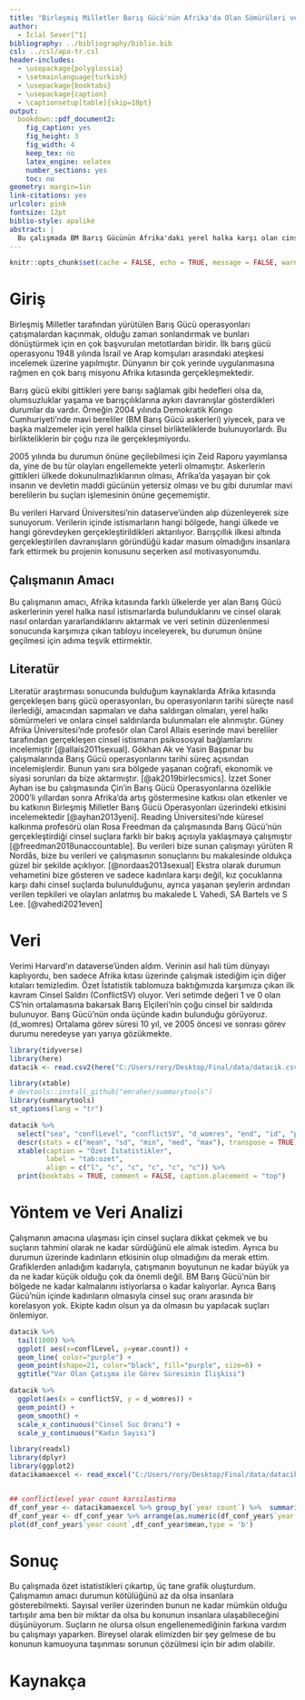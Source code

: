 ---
title: "Birleşmiş Milletler Barış Gücü'nün Afrika'da Olan Sömürüleri ve Cinsel Suçları"
author: 
  - İclal Sever[^1]
bibliography: ../bibliography/biblio.bib
csl: ../csl/apa-tr.csl
header-includes:
  - \usepackage{polyglossia}
  - \setmainlanguage{turkish}
  - \usepackage{booktabs}
  - \usepackage{caption} 
  - \captionsetup[table]{skip=10pt}
output:
  bookdown::pdf_document2:
    fig_caption: yes
    fig_height: 3
    fig_width: 4
    keep_tex: no
    latex_engine: xelatex
    number_sections: yes
    toc: no
geometry: margin=1in
link-citations: yes
urlcolor: pink
fontsize: 12pt
biblio-style: apalike
abstract: |
  Bu çalışmada BM Barış Gücünün Afrika'daki yerel halka karşı olan cinsel sömürülerini ve illegal davranışlarını göstermeye çalıştım. Amacım durumun farkına daha iyi varabilmek ve farkındalık yaratmaktır.
---
```{r setup, include=FALSE}
knitr::opts_chunk$set(cache = FALSE, echo = TRUE, message = FALSE, warning = FALSE)
```
[^1]: 21080550, [Github Repo](https://github.com/iclsever/final.git)

# Giriş
Birleşmiş Milletler tarafından yürütülen Barış Gücü operasyonları çatışmalardan kaçınmak, olduğu zaman sonlandırmak ve bunları dönüştürmek için en çok başvurulan metotlardan biridir. İlk barış gücü operasyonu 1948 yılında İsrail ve Arap komşuları arasındaki ateşkesi incelemek üzerine yapılmıştır. Dünyanın bir çok yerinde uygulanmasına rağmen en çok barış misyonu Afrika kıtasında gerçekleşmektedir. 
 
 Barış gücü ekibi gittikleri yere barışı sağlamak gibi hedefleri olsa da, olumsuzluklar yaşama ve barışçılıklarına aykırı davranışlar gösterdikleri durumlar da vardır. Örneğin 2004 yılında Demokratik Kongo Cumhuriyeti'nde mavi bereliler (BM Barış Gücü askerleri) yiyecek, para ve başka malzemeler için yerel halkla cinsel birlikteliklerde bulunuyorlardı. Bu birlikteliklerin bir çoğu rıza ile gerçekleşmiyordu.
 
 2005 yılında bu durumun önüne geçilebilmesi için Zeid Raporu yayımlansa da, yine de bu tür olayları engellemekte yeterli olmamıştır. Askerlerin gittikleri ülkede dokunulmazlıklarının olması, Afrika'da yaşayan bir çok insanın ve devletin maddi gücünün yetersiz olması ve bu gibi durumlar mavi berelilerin bu suçları işlemesinin önüne geçememiştir.
 
 Bu verileri Harvard Üniversitesi'nin dataserve'ünden alıp düzenleyerek size sunuyorum. Verilerin içinde istismarların hangi bölgede, hangi ülkede ve hangi görevdeyken gerçekleştirildikleri aktarılıyor. Barışçıllık ilkesi altında gerçekleştirilen davranışların göründüğü kadar masum olmadığını insanlara fark ettirmek bu projenin konusunu seçerken asıl motivasyonumdu.



## Çalışmanın Amacı
Bu çalışmanın amacı, Afrika kıtasında farklı ülkelerde yer alan Barış Gücü askerlerinin yerel halka nasıl istismarlarda bulunduklarını ve cinsel olarak nasıl onlardan yararlandıklarını aktarmak ve veri setinin düzenlenmesi sonucunda karşımıza çıkan tabloyu inceleyerek, bu durumun önüne geçilmesi için adıma teşvik ettirmektir.


## Literatür 

Literatür araştırması sonucunda bulduğum kaynaklarda Afrika kıtasında gerçekleşen barış gücü operasyonları, bu operasyonların tarihi süreçte nasıl ilerlediği, amacından sapmaları ve daha saldırgan olmaları, yerel halkı sömürmeleri ve onlara cinsel saldırılarda bulunmaları ele alınmıştır. Güney Afrika Üniversitesi'nde profesör olan Carol Allais eserinde mavi bereliler tarafından gerçekleşen cinsel istismarın psikososyal bağlamlarını incelemiştir [@allais2011sexual]. Gökhan Ak ve Yasin Başpınar bu çalışmalarında Barış Gücü operasyonlarını tarihi süreç açısından incelemişlerdir. Bunun yanı sıra bölgede yaşanan coğrafi, ekonomik ve siyasi sorunları da bize aktarmıştır. [@ak2019birlecsmics]. İzzet Soner Ayhan ise bu çalışmasında Çin'in Barış Gücü Operasyonlarına özellikle 2000’li yıllardan sonra Afrika'da artış göstermesine katkısı olan etkenler ve bu katkının Birleşmiş Milletler Barış Gücü Operasyonları üzerindeki etkisini incelemektedir [@ayhan2013yeni]. Reading Üniversitesi'nde küresel kalkınma profesörü olan Rosa Freedman da çalışmasında Barış Gücü'nün gerçekleştirdiği cinsel suçlara farklı bir bakış açısıyla yaklaşmaya çalışmıştır [@freedman2018unaccountable]. Bu verileri bize sunan çalışmayı yürüten R Nordås, bize bu verileri ve çalışmasının sonuçlarını bu makalesinde oldukça güzel bir şekilde açıklıyor. [@nordaas2013sexual] Ekstra olarak durumun vehametini bize gösteren ve sadece kadınlara karşı değil, kız çocuklarına karşı dahi cinsel suçlarda bulunulduğunu, ayrıca yaşanan şeylerin ardından verilen tepkileri ve olayları anlatmış bu makalede L Vahedi, SA Bartels ve S Lee. [@vahedi2021even]

# Veri 
 Verimi Harvard'ın dataverse'ünden aldım. Verinin asıl hali tüm dünyayı kaplıyordu, ben sadece Afrika kıtası üzerinde çalışmak istediğim için diğer kıtaları temizledim. Özet İstatistik tablomuza baktığımızda karşımıza çıkan ilk kavram Cinsel Saldırı (ConflictSV) oluyor. Veri setimde değeri 1 ve 0 olan CS'nin ortalamasına bakarsak Barış Elçileri'nin çoğu cinsel bir saldırıda bulunuyor. Barış Gücü'nün onda üçünde kadın bulunduğu görüyoruz.(d_womres) Ortalama görev süresi 10 yıl, ve 2005 öncesi ve sonrası görev durumu neredeyse yarı yarıya gözükmekte.

```{r, echo=FALSE}
library(tidyverse)
library(here)
datacik <- read.csv2(here("C:/Users/rory/Desktop/Final/data/datacik.csv"))
```
```{r, echo=FALSE}
library(xtable) 
# devtools::install_github("emraher/summarytools")
library(summarytools)
st_options(lang = "tr")
```

```{r results='asis', echo=FALSE}
datacik %>%
  select("sea", "conflLevel", "conflictSV", "d_womres", "end", "id", "post2005", "year.count", "start.year", "spousalrape_host", "spousalrapelaw_tcc") %>% 
  descr(stats = c("mean", "sd", "min", "med", "max"), transpose = TRUE) %>% 
  xtable(caption = "Özet İstatistikler",
         label = "tab:ozet",
         align = c("l", "c", "c", "c", "c", "c")) %>% 
  print(booktabs = TRUE, comment = FALSE, caption.placement = "top")
```


\newpage


# Yöntem ve Veri Analizi

Çalışmanın amacına ulaşması için cinsel suçlara dikkat çekmek ve bu suçların tahmini olarak ne kadar sürdüğünü ele almak istedim. Ayrıca bu durumun üzerinde kadınların etkisinin olup olmadığını da merak ettim. Grafiklerden anladığım kadarıyla, çatışmanın boyutunun ne kadar büyük ya da ne kadar küçük olduğu çok da önemli değil. BM Barış Gücü'nün bir bölgede ne kadar kalmalarını istiyorlarsa o kadar kalıyorlar. Ayrıca Barış Gücü'nün içinde kadınların olmasıyla cinsel suç oranı arasında bir korelasyon yok. Ekipte kadın olsun ya da olmasın bu yapılacak suçları önlemiyor.

```{r, fig.align='center', fig.cap='Çatışma Seviyesi ile Görev Süresinin İlişkisi', echo=FALSE}
datacik %>%
  tail(1000) %>%
  ggplot( aes(x=conflLevel, y=year.count)) +
  geom_line( color="purple") +
  geom_point(shape=21, color="black", fill="purple", size=6) +
  ggtitle("Var Olan Çatışma ile Görev Süresinin İlişkisi")
```

```{r, fig.align='center', fig.cap='Baska Bir Grafik', echo=FALSE}

datacik %>% 
  ggplot(aes(x = conflictSV, y = d_womres)) +
  geom_point() +
  geom_smooth() +
  scale_x_continuous("Cinsel Suc Oranı") + 
  scale_y_continuous("Kadın Sayısı")

```

```{r plot, fig.align='center', fig.cap='Guzel Bir Grafik', echo=FALSE}

library(readxl)
library(dplyr)
library(ggplot2)
datacikamaexcel <- read_excel("C:/Users/rory/Desktop/Final/data/datacikamaexcel.xlsx")


## conflictlevel year count karsilastirma
df_conf_year <- datacikamaexcel %>% group_by(`year count`) %>%  summarise(mean = mean(as.numeric(conflLevel)), n = n())
df_conf_year <- df_conf_year %>% arrange(as.numeric(df_conf_year$`year count`))
plot(df_conf_year$`year count`,df_conf_year$mean,type = 'b')

```

\newpage
# Sonuç

 Bu çalışmada özet istatistikleri çıkartıp, üç tane grafik oluşturdum. Çalışmamın amacı durumun kötülüğünü az da olsa insanlara gösterebilmekti. Sayısal veriler üzerinden bunun ne kadar mümkün olduğu tartışılır ama ben bir miktar da olsa bu konunun insanlara ulaşabileceğini düşünüyorum. Suçların ne olursa olsun engellenemediğinin farkına vardım bu çalışmayı yaparken. Bireysel olarak elimizden bir şey gelmese de bu konunun kamuoyuna taşınması sorunun çözülmesi için bir adım olabilir.


\newpage
# Kaynakça {#references}
<div id="refs"></div>

